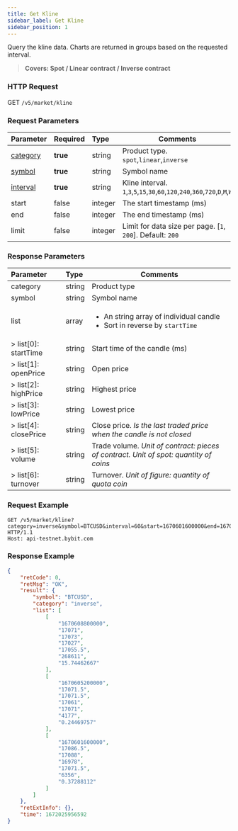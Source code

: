 ```yaml
---
title: Get Kline
sidebar_label: Get Kline
sidebar_position: 1
---
```


Query the kline data. Charts are returned in groups based on the requested interval.
> **Covers: Spot / Linear contract / Inverse contract**

### HTTP Request
GET `/v5/market/kline`

### Request Parameters
| Parameter | Required | Type | Comments|
|:----- |:-------|:-----|------|
|[category](../enum#category) |**true** |string |Product type. `spot`,`linear`,`inverse`|
|[symbol](../enum#symbol) |<b>true</b> |string |Symbol name|
|[interval](../enum#interval) |<b>true</b> |string |Kline interval. `1`,`3`,`5`,`15`,`30`,`60`,`120`,`240`,`360`,`720`,`D`,`M`,`W`|
|start |false |integer |The start timestamp (ms)|
|end |false |integer |The end timestamp (ms)|
|limit |false |integer |Limit for data size per page. [`1`, `200`]. Default: `200`|

### Response Parameters
| Parameter | Type | Comments|
|:----- |:-----|----- |
|category |string |Product type |
|symbol |string |Symbol name |
|list |array |<ul><li>An string array of individual candle</li><li>Sort in reverse by `startTime`</li></ul>|
|> list[0]: startTime |string |Start time of the candle (ms) |
|> list[1]: openPrice |string |Open price |
|> list[2]: highPrice |string |Highest price |
|> list[3]: lowPrice |string |Lowest price |
|> list[4]: closePrice |string |Close price. _Is the last traded price when the candle is not closed_|
|> list[5]: volume |string |Trade volume. _Unit of contract: pieces of contract. Unit of spot: quantity of coins_ |
|> list[6]: turnover |string |Turnover. _Unit of figure: quantity of quota coin_ |

### Request Example

```http
GET /v5/market/kline?category=inverse&symbol=BTCUSD&interval=60&start=1670601600000&end=1670608800000 HTTP/1.1
Host: api-testnet.bybit.com
```

### Response Example

```json
{
    "retCode": 0,
    "retMsg": "OK",
    "result": {
        "symbol": "BTCUSD",
        "category": "inverse",
        "list": [
            [
                "1670608800000",
                "17071",
                "17073",
                "17027",
                "17055.5",
                "268611",
                "15.74462667"
            ],
            [
                "1670605200000",
                "17071.5",
                "17071.5",
                "17061",
                "17071",
                "4177",
                "0.24469757"
            ],
            [
                "1670601600000",
                "17086.5",
                "17088",
                "16978",
                "17071.5",
                "6356",
                "0.37288112"
            ]
        ]
    },
    "retExtInfo": {},
    "time": 1672025956592
}
```